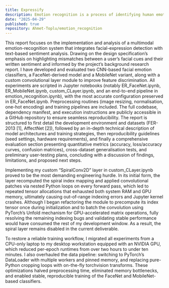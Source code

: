 ```yaml
---
title: Expressify
description: Emotion recognition is a process of identifying human emotions from facial expressions. This project leverages FaceNet and a custom classifier to accurately classify emotions from images.
date: "2025-04-29"
published: true
repository: Ahmet-Toplu/emotion_recognition
---
```


This report focuses on the implementation and analysis of a multimodal emotion-recognition 
system that integrates facial-expression detection with text-based sentiment analysis. 
Drawing on the design specification’s emphasis on highlighting mismatches between a user’s 
facial cues and their written sentiment and informed by the project’s background research 
report. I have developed and evaluated two CNN-based facial emotion classifiers, a 
FaceNet-derived model and a MobileNet variant, along with a custom convolutional layer 
module to improve feature discrimination. All experiments are scripted in Jupyter notebooks 
(notably ER_FaceNet.ipynb, ER_MobileNet.ipynb, custom_CLayer.ipynb, and an end-to-end 
pipeline in emotion_recognition.ipynb), with the most accurate configuration preserved 
in ER_FaceNet.ipynb. Preprocessing routines (image resizing, normalisation, one-hot encoding) 
and training pipelines are included. The full codebase, dependency manifest, and execution 
instructions are publicly accessible in a GitHub repository to ensure seamless reproducibility. 
The report is structured to first detail the development environment and datasets 
(FER-2013 [1], AffectNet [2]), followed by an in-depth technical description of model 
architectures and training strategies, then reproducibility guidelines (seed settings, 
hardware requirements), and finally a comprehensive evaluation section presenting quantitative 
metrics (accuracy, loss/accuracy curves, confusion matrices), cross-dataset generalisation 
tests, and preliminary user-testing plans, concluding with a discussion of findings, 
limitations, and proposed next steps. 
 
Implementing my custom “SpiralConv2D” layer in custom_CLayer.ipynb proved to be the most 
demanding engineering hurdle. In its initial form, the layer recomputed the spiral index 
mapping and applied convolutional patches via nested Python loops on every forward pass, 
which led to repeated tensor allocations that exhausted both system RAM and GPU memory, 
ultimately causing out-of-range indexing errors and Jupyter kernel crashes. Although I 
began refactoring the module to precompute its index tensor once during initialization 
and to batch the convolution using PyTorch’s Unfold mechanism for GPU-accelerated matrix 
operations, fully resolving the remaining indexing bugs and validating stable performance 
would have consumed the rest of my development window. As a result, the spiral layer 
remains disabled in the current deliverable. 
 
To restore a reliable training workflow, I migrated all experiments from a CPU-only laptop 
to my desktop workstation equipped with an NVIDIA GPU, which reduced per-epoch runtimes 
from over two hours to under ten minutes. I also overhauled the data pipeline: switching 
to PyTorch’s DataLoader with multiple workers and pinned memory, and replacing pure-Python 
cropping loops with on-the-fly torchvision transforms. These optimizations halved 
preprocessing time, eliminated memory bottlenecks, and enabled stable, reproducible training 
of the FaceNet and MobileNet-based classifiers.
